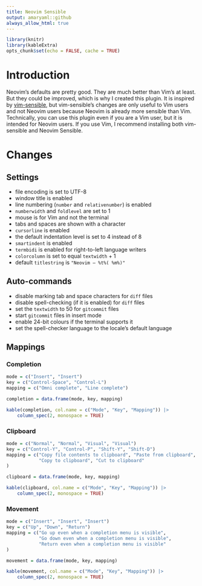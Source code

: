 ```yaml
---
title: Neovim Sensible
output: amaryaml::github
always_allow_html: true
---
```

```r
library(knitr)
library(kableExtra)
opts_chunk$set(echo = FALSE, cache = TRUE)
```

# Introduction

Neovim's defaults are pretty good.
They are much better than Vim's at least.
But they could be improved, which is why I created this plugin.
It is inspired by [vim-sensible](https://github.com/tpope/vim-sensible), but
vim-sensible's changes are only useful to Vim users and not Neovim users because
Neovim is already more sensible than Vim.
Technically, you can use this plugin even if you are a Vim user, but it is
intended for Neovim users.
If you use Vim, I recommend installing both vim-sensible and Neovim Sensible.

# Changes

## Settings

- file encoding is set to UTF-8
- window title is enabled
- line numbering (`number` and `relativenumber`) is enabled
- `numberwidth` and `foldlevel` are set to 1
- mouse is for Vim and not the terminal
- tabs and spaces are shown with a character
- `cursorline` is enabled
- the default indentation level is set to 4 instead of 8
- `smartindent` is enabled
- `termbidi` is enabled for right-to-left language writers
- `colorcolumn` is set to equal `textwidth` + 1
-  default `titlestring` is `"Neovim – %t%( %m%)"`

## Auto-commands

- disable marking tab and space characters for `diff` files
- disable spell-checking (if it is enabled) for `diff` files
- set the `textwidth` to 50 for `gitcommit` files
- start `gitcommit` files in insert mode
- enable 24-bit colours if the terminal supports it
- set the spell-checker language to the locale's default language

## Mappings

### Completion

```r
mode = c("Insert", "Insert")
key = c("Control-Space", "Control-L")
mapping = c("Omni complete", "Line complete")

completion = data.frame(mode, key, mapping)

kable(completion, col.name = c("Mode", "Key", "Mapping")) |>
	column_spec(2, monospace = TRUE)
```

### Clipboard

```r
mode = c("Normal", "Normal", "Visual", "Visual")
key = c("Control-Y", "Control-P", "Shift-Y", "Shift-D")
mapping = c("Copy file contents to clipboard", "Paste from clipboard",
			"Copy to clipboard", "Cut to clipboard"
)

clipboard = data.frame(mode, key, mapping)

kable(clipboard, col.name = c("Mode", "Key", "Mapping")) |>
	column_spec(2, monospace = TRUE)
```

### Movement

```r
mode = c("Insert", "Insert", "Insert")
key = c("Up", "Down", "Return")
mapping = c("Go up even when a completion menu is visible",
			"Go down even when a completion menu is visible",
			"Return even when a completion menu is visible"
)

movement = data.frame(mode, key, mapping)

kable(movement, col.name = c("Mode", "Key", "Mapping")) |>
	column_spec(2, monospace = TRUE)
```
